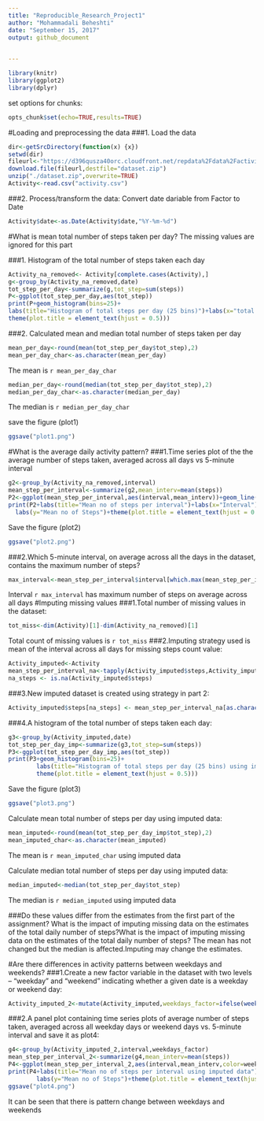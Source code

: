 ```yaml
---
title: "Reproducible_Research_Project1"
author: "Mohammadali Beheshti"
date: "September 15, 2017"
output: github_document

    
---
```


```r
library(knitr)
library(ggplot2)
library(dplyr)

```

set options for chunks:
```r
opts_chunk$set(echo=TRUE,results=TRUE)

```

#Loading and preprocessing the data
###1. Load the data
```r
dir<-getSrcDirectory(function(x) {x})
setwd(dir)
fileurl<-"https://d396qusza40orc.cloudfront.net/repdata%2Fdata%2Factivity.zip"
download.file(fileurl,destfile="dataset.zip")
unzip("./dataset.zip",overwrite=TRUE)
Activity<-read.csv("activity.csv")
```
###2. Process/transform the data: Convert date dariable from Factor to Date
```r
Activity$date<-as.Date(Activity$date,"%Y-%m-%d")
```
#What is mean total number of steps taken per day?
The missing values are ignored for this part

###1. Histogram of the total number of steps taken each day
```r
Activity_na_removed<- Activity[complete.cases(Activity),]
g<-group_by(Activity_na_removed,date)
tot_step_per_day<-summarize(g,tot_step=sum(steps))
P<-ggplot(tot_step_per_day,aes(tot_step))
print(P+geom_histogram(bins=25)+
labs(title="Histogram of total steps per day (25 bins)")+labs(x="total step per day")+
theme(plot.title = element_text(hjust = 0.5)))
```

###2. Calculated mean and median total number of steps taken per day
```r
mean_per_day<-round(mean(tot_step_per_day$tot_step),2)
mean_per_day_char<-as.character(mean_per_day)
```
The mean is `r mean_per_day_char`
```r
median_per_day<-round(median(tot_step_per_day$tot_step),2)
median_per_day_char<-as.character(median_per_day)
```
The median is `r median_per_day_char`

save the figure (plot1)
```r
ggsave("plot1.png")
```
#What is the average daily activity pattern?
###1.Time series plot of the the average number of steps taken, averaged across all days vs 5-minute interval
```r
g2<-group_by(Activity_na_removed,interval)
mean_step_per_interval<-summarize(g2,mean_interv=mean(steps))
P2<-ggplot(mean_step_per_interval,aes(interval,mean_interv))+geom_line()
print(P2+labs(title="Mean no of steps per interval")+labs(x="Interval")+
  labs(y="Mean no of Steps")+theme(plot.title = element_text(hjust = 0.5)))
```

Save the figure (plot2)
```r
ggsave("plot2.png")
```
###2.Which 5-minute interval, on average across all the days in the dataset, contains the maximum number of steps?
```r
max_interval<-mean_step_per_interval$interval[which.max(mean_step_per_interval$mean_interv)]
```
Interval `r max_interval` has maximum number of steps on average across all days
#Imputing missing values
###1.Total number of missing values in the dataset:
```r
tot_miss<-dim(Activity)[1]-dim(Activity_na_removed)[1]
```
Total count of missing values is `r tot_miss`
###2.Imputing strategy used is mean of the interval across all days for missing steps count value:
```r
Activity_imputed<-Activity
mean_step_per_interval_na<-tapply(Activity_imputed$steps,Activity_imputed$interval,mean,na.rm=TRUE)
na_steps <- is.na(Activity_imputed$steps)
```
###3.New imputed dataset is created using strategy in part 2:
```r
Activity_imputed$steps[na_steps] <- mean_step_per_interval_na[as.character(Activity_imputed$interval[na_steps])]

```
###4.A histogram of the total number of steps taken each day: 
```r
g3<-group_by(Activity_imputed,date)
tot_step_per_day_imp<-summarize(g3,tot_step=sum(steps))
P3<-ggplot(tot_step_per_day_imp,aes(tot_step))
print(P3+geom_histogram(bins=25)+
        labs(title="Histogram of total steps per day (25 bins) using imputed data")+labs(x="total step per day")+
        theme(plot.title = element_text(hjust = 0.5)))
```

Save the figure (plot3)
```r
ggsave("plot3.png")
```
Calculate mean total number of steps per day using imputed data:
```r
mean_imputed<-round(mean(tot_step_per_day_imp$tot_step),2)
mean_imputed_char<-as.character(mean_imputed)
```
The mean is `r mean_imputed_char` using imputed data

Calculate median total number of steps per day using imputed data:
```r
median_imputed<-median(tot_step_per_day$tot_step)
```
The median is `r median_imputed` using imputed data

###Do these values differ from the estimates from the first part of the assignment? What is the impact of imputing missing data on the estimates of the total daily number of steps?What is the impact of imputing missing data on the estimates of the total daily number of steps?
The mean has not changed but the median is affected.Imputing may change the estimates.

#Are there differences in activity patterns between weekdays and weekends?
###1.Create a new factor variable in the dataset with two levels -- "weekday" and "weekend" indicating whether a given date is a weekday or weekend day:
```r
Activity_imputed_2<-mutate(Activity_imputed,weekdays_factor=ifelse(weekdays(Activity_imputed$date)%in%c("Saturday","Sunday"),"Weekend","Weekday"))
```
###2.A panel plot containing time series plots of average number of steps taken, averaged across all weekday days or weekend days vs. 5-minute interval and save it as plot4:
```r
g4<-group_by(Activity_imputed_2,interval,weekdays_factor)
mean_step_per_interval_2<-summarize(g4,mean_interv=mean(steps))
P4<-ggplot(mean_step_per_interval_2,aes(interval,mean_interv,color=weekdays_factor))+facet_grid(. ~ weekdays_factor)+geom_line()
print(P4+labs(title="Mean no of steps per interval using imputed data")+labs(x="Interval")+
        labs(y="Mean no of Steps")+theme(plot.title = element_text(hjust = 0.5)))
ggsave("plot4.png")
```

It can be seen that there is pattern change between weekdays and weekends




